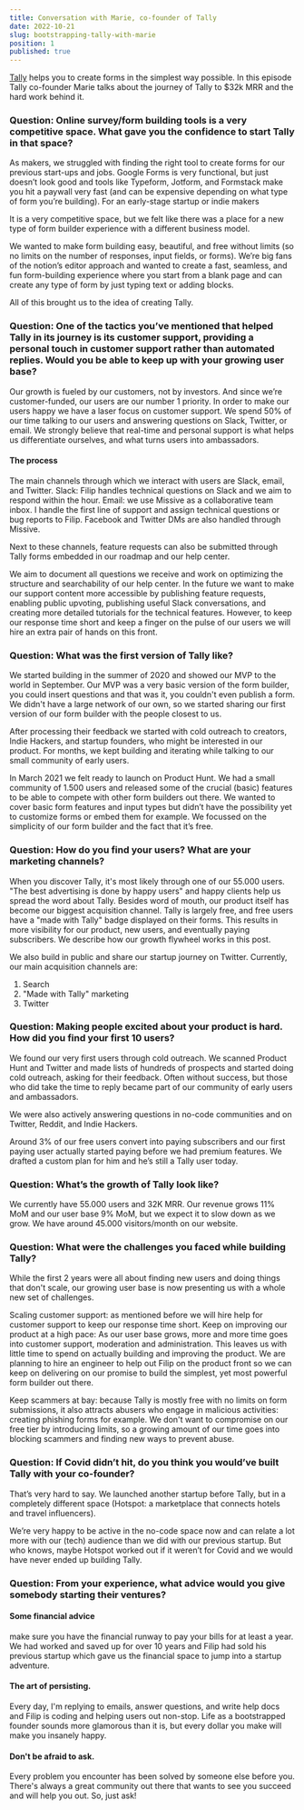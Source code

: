 ```yaml
---
title: Conversation with Marie, co-founder of Tally
date: 2022-10-21
slug: bootstrapping-tally-with-marie
position: 1
published: true
---
```


[Tally](https://tally.so?source=typeofjustin) helps you to create forms in the simplest way possible. In this episode Tally co-founder Marie talks about the journey of Tally to $32k MRR and the hard work behind it. 

### Question: Online survey/form building tools is a very competitive space. What gave you the confidence to start Tally in that space?

As makers, we struggled with finding the right tool to create forms for our previous start-ups and jobs. Google Forms is very functional, but just doesn’t look good and tools like Typeform, Jotform, and Formstack make you hit a paywall very fast (and can be expensive depending on what type of form you’re building). For an early-stage startup or indie makers

It is a very competitive space, but we felt like there was a place for a new type of form builder experience with a different business model. 

We wanted to make form building easy, beautiful, and free without limits (so no limits on the number of responses, input fields, or forms). We’re big fans of the notion’s editor approach and wanted to create a fast, seamless, and fun form-building experience where you start from a blank page and can create any type of form by just typing text or adding blocks. 

All of this brought us to the idea of creating Tally.



### Question: One of the tactics you’ve mentioned that helped Tally in its journey is its customer support, providing a personal touch in customer support rather than automated replies. Would you be able to keep up with your growing user base?

Our growth is fueled by our customers, not by investors. And since we’re customer-funded, our users are our number 1 priority. In order to make our users happy we have a laser focus on customer support. We spend 50% of our time talking to our users and answering questions on Slack, Twitter, or email. We strongly believe that real-time and personal support is what helps us differentiate ourselves, and what turns users into ambassadors.

#### The process
The main channels through which we interact with users are Slack, email, and Twitter.
Slack: Filip handles technical questions on Slack and we aim to respond within the hour.
Email: we use Missive as a collaborative team inbox. I handle the first line of support and assign technical questions or bug reports to Filip. Facebook and Twitter DMs are also handled through Missive.

Next to these channels, feature requests can also be submitted through Tally forms embedded in our roadmap and our help center. 

We aim to document all questions we receive and work on optimizing the structure and searchability of our help center. In the future we want to make our support content more accessible by publishing feature requests, enabling public upvoting, publishing useful Slack conversations, and creating more detailed tutorials for the technical features.
However, to keep our response time short and keep a finger on the pulse of our users we will hire an extra pair of hands on this front.

### Question: What was the first version of Tally like?

We started building in the summer of 2020 and showed our MVP to the world in September. Our MVP was a very basic version of the form builder, you could insert questions and that was it, you couldn't even publish a form. We didn't have a large network of our own, so we started sharing our first version of our form builder with the people closest to us.

After processing their feedback we started with cold outreach to creators, Indie Hackers, and startup founders, who might be interested in our product. For months, we kept building and iterating while talking to our small community of early users. 

In March 2021 we felt ready to launch on Product Hunt. We had a small community of 1.500 users and released some of the crucial (basic) features to be able to compete with other form builders out there. We wanted to cover basic form features and input types but didn’t have the possibility yet to customize forms or embed them for example. We focussed on the simplicity of our form builder and the fact that it’s free.

### Question: How do you find your users? What are your marketing channels?

When you discover Tally, it's most likely through one of our 55.000 users. "The best advertising is done by happy users" and happy clients help us spread the word about Tally.
Besides word of mouth, our product itself has become our biggest acquisition channel. Tally is largely free, and free users have a "made with Tally" badge displayed on their forms. This results in more visibility for our product, new users, and eventually paying subscribers. We describe how our growth flywheel works in this post.

We also build in public and share our startup journey on Twitter. Currently, our main acquisition channels are:

1. Search
2. "Made with Tally" marketing
3. Twitter

### Question: Making people excited about your product is hard. How did you find your first 10 users?

We found our very first users through cold outreach. We scanned Product Hunt and Twitter and made lists of hundreds of prospects and started doing cold outreach, asking for their feedback. Often without success, but those who did take the time to reply became part of our community of early users and ambassadors.

We were also actively answering questions in no-code communities and on Twitter, Reddit, and Indie Hackers. 

Around 3% of our free users convert into paying subscribers and our first paying user actually started paying before we had premium features. We drafted a custom plan for him and he’s still a Tally user today.

### Question: What’s the growth of Tally look like?

We currently have 55.000 users and 32K MRR. Our revenue grows 11% MoM and our user base 9% MoM, but we expect it to slow down as we grow. We have around 45.000 visitors/month on our website.

### Question: What were the challenges you faced while building Tally?

While the first 2 years were all about finding new users and doing things that don't scale, our growing user base is now presenting us with a whole new set of challenges.

Scaling customer support: as mentioned before we will hire help for customer support to keep our response time short.
Keep on improving our product at a high pace: As our user base grows, more and more time goes into customer support, moderation and administration. This leaves us with little time to spend on actually building and improving the product. We are planning to hire an engineer to help out Filip on the product front so we can keep on delivering on our promise to build the simplest, yet most powerful form builder out there.

Keep scammers at bay: because Tally is mostly free with no limits on form submissions, it also attracts abusers who engage in malicious activities: creating phishing forms for example. We don't want to compromise on our free tier by introducing limits, so a growing amount of our time goes into blocking scammers and finding new ways to prevent abuse.


### Question: If Covid didn’t hit, do you think you would’ve built Tally with your co-founder?

That’s very hard to say. We launched another startup before Tally, but in a completely different space (Hotspot: a marketplace that connects hotels and travel influencers). 

We’re very happy to be active in the no-code space now and can relate a lot more with our (tech) audience than we did with our previous startup. But who knows, maybe Hotspot worked out if it weren’t for Covid and we would have never ended up building Tally.


### Question: From your experience, what advice would you give somebody starting their ventures?

#### Some financial advice 
make sure you have the financial runway to pay your bills for at least a year. We had worked and saved up for over 10 years and Filip had sold his previous startup which gave us the financial space to jump into a startup adventure.

#### The art of persisting. 
Every day, I'm replying to emails, answer questions, and write help docs and Filip is coding and helping users out non-stop. Life as a bootstrapped founder sounds more glamorous than it is, but every dollar you make will make you insanely happy.

#### Don't be afraid to ask. 
Every problem you encounter has been solved by someone else before you. There's always a great community out there that wants to see you succeed and will help you out. So, just ask!
